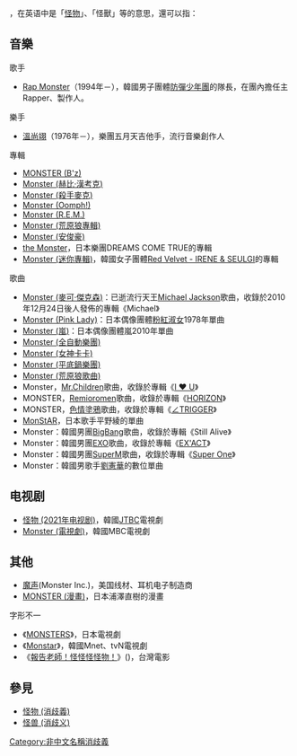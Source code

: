 {{lang|en|'''Monster'''}}，在英语中是「[[怪物|怪物]]」、「怪獸」等的意思，還可以指：

== 音樂 ==

;歌手
*[[Rap_Monster|Rap Monster]]（1994年－），韓國男子團體[[防彈少年團|防彈少年團]]的隊長，在團內擔任主Rapper、製作人。

;樂手
*[[溫尚翊|溫尚翊]]（1976年－），樂團五月天吉他手，流行音樂創作人

;專輯
* [[MONSTER_(B'z)|MONSTER (B'z)]]
* [[Monster_(赫比·漢考克)|Monster (赫比·漢考克)]]
* [[Monster_(殺手麥克)|Monster (殺手麥克)]]
* [[Monster_(Oomph!)|Monster (Oomph!)]]
* [[Monster_(R.E.M.)|Monster (R.E.M.)]]
* [[Monster_(荒原狼專輯)|Monster (荒原狼專輯)]]
* [[Monster_(安俊豪)|Monster (安俊豪)]]
* [[the_Monster|the Monster]]，日本樂團DREAMS COME TRUE的專輯
* [[Monster_(迷你專輯)|Monster (迷你專輯)]]，韓國女子團體[[Red_Velvet_-_IRENE_&_SEULGI|Red Velvet - IRENE & SEULGI]]的專輯

;歌曲
* [[Monster_(麥可·傑克森)|Monster (麥可·傑克森)]]：已逝流行天王[[Michael_Jackson|Michael Jackson]]歌曲，收錄於2010年12月24日後人發佈的專輯《Michael》
* [[Monster_(Pink_Lady)|Monster (Pink Lady)]]：日本偶像團體[[粉紅淑女|粉紅淑女]]1978年單曲
* [[Monster_(嵐)|Monster (嵐)]]：日本偶像團體嵐2010年單曲
* [[Monster_(全自動樂團)|Monster (全自動樂團)]]
* [[Monster_(女神卡卡)|Monster (女神卡卡)]]
* [[Monster_(平底鍋樂團)|Monster (平底鍋樂團)]]
* [[Monster_(荒原狼歌曲)|Monster (荒原狼歌曲)]]
* Monster，[[Mr.Children|Mr.Children]]歌曲，收錄於專輯《[[I_♥_U|I ♥ U]]》
* MONSTER，[[Remioromen|Remioromen]]歌曲，收錄於專輯《[[HORIZON_(Remioromen專輯)|HORIZON]]》
* MONSTER，[[色情塗鴉|色情塗鴉]]歌曲，收錄於專輯《[[∠TRIGGER|∠TRIGGER]]》
* [[MonStAR|MonStAR]]，日本歌手平野綾的單曲
* Monster：韓國男團[[BigBang|BigBang]]歌曲，收錄於專輯《Still Alive》
* Monster：韓國男團[[EXO|EXO]]歌曲，收錄於專輯《[[EX'ACT|EX'ACT]]》
* Monster：韓國男團[[SuperM|SuperM]]歌曲，收錄於專輯《[[Super_One|Super One]]》
* Monster：韓國男歌手[[劉憲華|劉憲華]]的數位單曲

== 电视剧 ==
*[[怪物_(2021年电视剧)|怪物 (2021年电视剧)]]，韓國[[JTBC|JTBC]]電視劇
*[[Monster_(電視劇)|Monster (電視劇)]]，韓國MBC電視劇

== 其他 ==
*[[魔声|魔声]](Monster Inc.)，美国线材、耳机电子制造商
*[[MONSTER_(漫畫)|MONSTER (漫畫)]]，日本浦澤直樹的漫畫
;字形不一
*《[[MONSTERS|MONSTERS]]》，日本電視劇
*《[[Monstar|Monstar]]》，韓國Mnet、tvN電視劇
*《[[報告老師！怪怪怪怪物！|報告老師！怪怪怪怪物！]]》({{lang|en|mon mon mon MONSTERS}})，台灣電影

== 參見 ==
*[[怪物_(消歧義)|怪物 (消歧義)]]
*[[怪兽_(消歧义)|怪兽 (消歧义)]]
{{消歧義}}

[[Category:非中文名稱消歧義|Category:非中文名稱消歧義]]